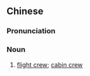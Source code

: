 {{also|机组人员}}
==Chinese==
{{zh-forms|s=机组人员|type=22}}

===Pronunciation===
{{zh-pron
|m=jīzǔ rényuán
|c=gei1 zou2 jan4 jyun4
|cat=n
}}

===Noun===
{{zh-noun}}

# [[flight crew]]; [[cabin crew]]